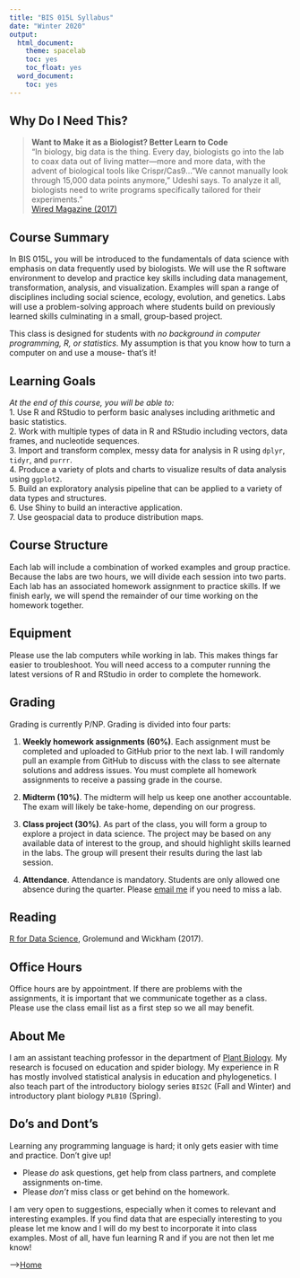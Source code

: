 ```yaml
---
title: "BIS 015L Syllabus"
date: "Winter 2020"
output:
  html_document:
    theme: spacelab
    toc: yes
    toc_float: yes
  word_document:
    toc: yes
---    
```


## Why Do I Need This?
> **Want to Make it as a Biologist? Better Learn to Code**  
> "In biology, big data is the thing. Every day, biologists go into the lab to coax data out of living matter—more and more data, with the advent of biological tools like Crispr/Cas9..."We cannot manually look through 15,000 data points anymore," Udeshi says. To analyze it all, biologists need to write programs specifically tailored for their experiments."  
> [Wired Magazine (2017)](https://www.wired.com/2017/03/biologists-teaching-code-survive/)

## Course Summary  
In BIS 015L, you will be introduced to the fundamentals of data science with emphasis on data frequently used by biologists. We will use the R software environment to develop and practice key skills including data management, transformation, analysis, and visualization. Examples will span a range of disciplines including social science, ecology, evolution, and genetics. Labs will use a problem-solving approach where students build on previously learned skills culminating in a small, group-based project. 

This class is designed for students with *no background in computer programming, R, or statistics*. My assumption is that you know how to turn a computer on and use a mouse- that's it!  

## Learning Goals  
*At the end of this course, you will be able to:*  
1. Use R and RStudio to perform basic analyses including arithmetic and basic statistics.  
2. Work with multiple types of data in R and RStudio including vectors, data frames, and nucleotide sequences.  
3. Import and transform complex, messy data for analysis in R using `dplyr`, `tidyr`, and `purrr`.  
4. Produce a variety of plots and charts to visualize results of data analysis using `ggplot2`.  
5. Build an exploratory analysis pipeline that can be applied to a variety of data types and structures.  
6. Use Shiny to build an interactive application.  
7. Use geospacial data to produce distribution maps.  

## Course Structure  
Each lab will include a combination of worked examples and group practice. Because the labs are two hours, we will divide each session into two parts. Each lab has an associated homework assignment to practice skills. If we finish early, we will spend the remainder of our time working on the homework together.  

## Equipment  
Please use the lab computers while working in lab. This makes things far easier to troubleshoot. You will need access to a computer running the latest versions of R and RStudio in order to complete the homework.    

## Grading  
Grading is currently P/NP. Grading is divided into four parts:  

1. **Weekly homework assignments (60%)**. Each assignment must be completed and uploaded to GitHub prior to the next lab. I will randomly pull an example from GitHub to discuss with the class to see alternate solutions and address issues. You must complete all homework assignments to receive a passing grade in the course.  

2. **Midterm (10%)**. The midterm will help us keep one another accountable. The exam will likely be take-home, depending on our progress.  

3. **Class project (30%)**. As part of the class, you will form a group to explore a project in data science. The project may be based on any available data of interest to the group, and should highlight skills learned in the labs. The group will present their results during the last lab session.  

4. **Attendance**. Attendance is mandatory. Students are only allowed one absence during the quarter. Please [email me](mailto:jmledford@ucdavis.edu) if you need to miss a lab.  

## Reading  
[R for Data Science](https://r4ds.had.co.nz/), Grolemund and Wickham (2017).  

## Office Hours  
Office hours are by appointment. If there are problems with the assignments, it is important that we communicate together as a class. Please use the class email list as a first step so we all may benefit.  

## About Me  
I am an assistant teaching professor in the department of [Plant Biology](http://www-plb.ucdavis.edu/). My research is focused on education and spider biology. My experience in R has mostly involved statistical analysis in education and phylogenetics. I also teach part of the introductory biology series `BIS2C` (Fall and Winter) and introductory plant biology `PLB10` (Spring).  

## Do's and Dont's  
Learning any programming language is hard; it only gets easier with time and practice. Don't give up!  

+ Please *do* ask questions, get help from class partners, and complete assignments on-time.  
+ Please *don't* miss class or get behind on the homework.  

I am very open to suggestions, especially when it comes to relevant and interesting examples. If you find data that are especially interesting to you please let me know and I will do my best to incorporate it into class examples. Most of all, have fun learning R and if you are not then let me know!  

-->[Home](https://jmledford3115.github.io/datascibiol/)